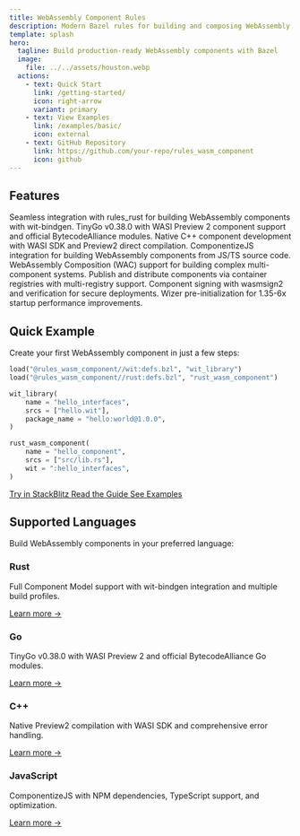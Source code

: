 ```yaml
---
title: WebAssembly Component Rules
description: Modern Bazel rules for building and composing WebAssembly components with multi-language support.
template: splash
hero:
  tagline: Build production-ready WebAssembly components with Bazel
  image:
    file: ../../assets/houston.webp
  actions:
    - text: Quick Start
      link: /getting-started/
      icon: right-arrow
      variant: primary
    - text: View Examples
      link: /examples/basic/
      icon: external
    - text: GitHub Repository
      link: https://github.com/your-repo/rules_wasm_component
      icon: github
---
```



## Features

<CardGrid stagger>
	<Card title="Rust Integration" icon="seti:rust">
		Seamless integration with rules_rust for building WebAssembly components with wit-bindgen.
	</Card>
	<Card title="Go Support" icon="seti:go">
		TinyGo v0.38.0 with WASI Preview 2 component support and official BytecodeAlliance modules.
	</Card>
	<Card title="C++ Components" icon="seti:cpp">
		Native C++ component development with WASI SDK and Preview2 direct compilation.
	</Card>
	<Card title="JavaScript/TypeScript" icon="seti:javascript">
		ComponentizeJS integration for building WebAssembly components from JS/TS source code.
	</Card>
	<Card title="WAC Composition" icon="puzzle">
		WebAssembly Composition (WAC) support for building complex multi-component systems.
	</Card>
	<Card title="OCI Publishing" icon="docker">
		Publish and distribute components via container registries with multi-registry support.
	</Card>
	<Card title="Digital Signing" icon="lock">
		Component signing with wasmsign2 and verification for secure deployments.
	</Card>
	<Card title="Performance" icon="rocket">
		Wizer pre-initialization for 1.35-6x startup performance improvements.
	</Card>
</CardGrid>

## Quick Example

Create your first WebAssembly component in just a few steps:

```python title="BUILD.bazel"
load("@rules_wasm_component//wit:defs.bzl", "wit_library")
load("@rules_wasm_component//rust:defs.bzl", "rust_wasm_component")

wit_library(
    name = "hello_interfaces",
    srcs = ["hello.wit"],
    package_name = "hello:world@1.0.0",
)

rust_wasm_component(
    name = "hello_component",
    srcs = ["src/lib.rs"],
    wit = ":hello_interfaces",
)
```

<div class="demo-buttons">
  <a href="https://stackblitz.com/github/your-repo/rules_wasm_component/tree/main/examples/basic" class="demo-button">
    Try in StackBlitz
  </a>
  <a href="/getting-started/" class="demo-button">
    Read the Guide
  </a>
  <a href="/examples/" class="demo-button">
    See Examples
  </a>
</div>

## Supported Languages

Build WebAssembly components in your preferred language:

<div class="feature-grid">
  <div class="feature-card">
    <h3>Rust</h3>
    <p>Full Component Model support with wit-bindgen integration and multiple build profiles.</p>
    <a href="/languages/rust/">Learn more →</a>
  </div>
  <div class="feature-card">
    <h3>Go</h3>
    <p>TinyGo v0.38.0 with WASI Preview 2 and official BytecodeAlliance Go modules.</p>
    <a href="/languages/go/">Learn more →</a>
  </div>
  <div class="feature-card">
    <h3>C++</h3>
    <p>Native Preview2 compilation with WASI SDK and comprehensive error handling.</p>
    <a href="/languages/cpp/">Learn more →</a>
  </div>
  <div class="feature-card">
    <h3>JavaScript</h3>
    <p>ComponentizeJS with NPM dependencies, TypeScript support, and optimization.</p>
    <a href="/languages/javascript/">Learn more →</a>
  </div>
</div>